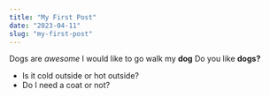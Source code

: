 ```yaml
---
title: "My First Post"
date: "2023-04-11"
slug: "my-first-post"
---
```


Dogs are *awesome*
I would like to go walk my **dog**
Do you like **dogs?**

- Is it cold outside or hot outside?
- Do I need a coat or not?
